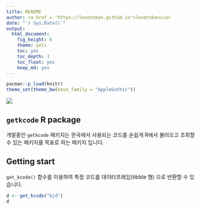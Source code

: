 ```yaml
---
title: README
author: <a href = "https://lovetoken.github.io">lovetoken</a>
date: "`r Sys.Date()`"
output: 
  html_document:
    fig_height: 6
    theme: yeti
    toc: yes
    toc_depth: 3
    toc_float: yes
    keep_md: yes
---
```


```r
pacman::p_load(knitr)
theme_set(theme_bw(base_family = "AppleGothic"))
```

![](https://i1.wp.com/whiterivernow.com/wp-content/uploads/2018/12/Under-Construction-Sign.png?fit=1230%2C580&ssl=1)

## `getkcode` R package

개발중인 `getkcode` 패키지는 한국에서 사용되는 코드를 손쉽게 R에서 불러오고 조회할 수 있는 패키지를 목표로 하는 패키지 입니다.

## Getting start

`get_kcode()` 함수를 이용하여 특정 코드를 데이터프레임(tibble 형) 으로 반환할 수 있습니다.

```r
d <- get_kcode("bjd")
d
```

